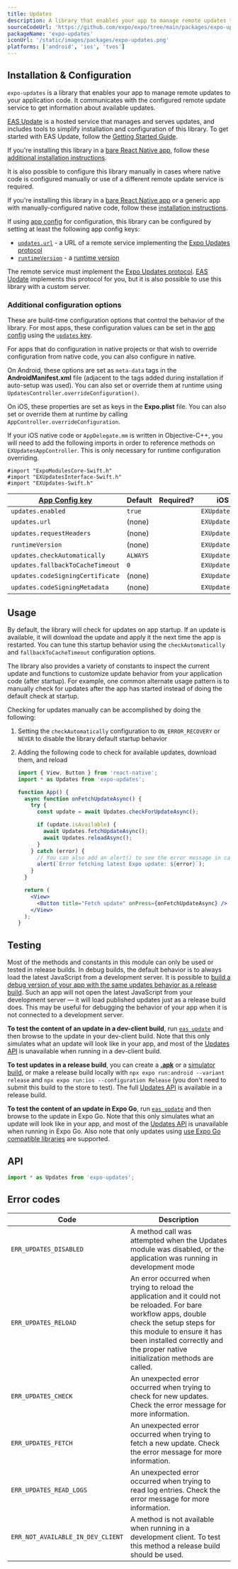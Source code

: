 ```yaml
---
title: Updates
description: A library that enables your app to manage remote updates to your application code.
sourceCodeUrl: 'https://github.com/expo/expo/tree/main/packages/expo-updates'
packageName: 'expo-updates'
iconUrl: '/static/images/packages/expo-updates.png'
platforms: ['android', 'ios', 'tvos']
---
```



## Installation & Configuration

`expo-updates` is a library that enables your app to manage remote updates to your application code. It communicates with the configured remote update service to get information about available updates.

[EAS Update](/eas-update/introduction) is a hosted service that manages and serves updates, and includes tools to simplify installation and configuration of this library. To get started with EAS Update, follow the [Getting Started Guide](/eas-update/getting-started/).

If you're installing this library in a [bare React Native app](/bare/overview/), follow these [additional installation instructions](/bare/installing-updates/).

It is also possible to configure this library manually in cases where native code is configured manually or use of a different remote update service is required.

<Collapsible summary="Manual installation & configuration">

<APIInstallSection hideBareInstructions={true} />

If you're installing this library in a [bare React Native app](/bare/overview/) or a generic app with manually-configured native code, follow these [installation instructions](/bare/installing-updates/).

If using [app config](/workflow/configuration/) for configuration, this library can be configured by setting at least the following app config keys:
- [`updates.url`](/versions/latest/config/app/#updates) - a URL of a remote service implementing the [Expo Updates protocol](/technical-specs/expo-updates-1/)
- [`runtimeVersion`](/versions/latest/config/app/#runtimeversion) - a [runtime version](/eas-update/runtime-versions/)

The remote service must implement the [Expo Updates protocol](/technical-specs/expo-updates-1/). [EAS Update](/eas-update/introduction) implements this protocol for you, but it is also possible to use this library with a custom server.

<BoxLink
  title="Custom Expo Updates Server"
  description="Example implementation of a custom server and an app using that server"
  href="https://github.com/expo/custom-expo-updates-server"
  Icon={GithubIcon}
/>

</Collapsible>

### Additional configuration options

These are build-time configuration options that control the behavior of the library. For most apps, these configuration values can be set in the [app config](/workflow/configuration/) using the [`updates` key](/versions/latest/config/app/#updates).

For apps that do configuration in native projects or that wish to override configuration from native code, you can also configure in native.

<Collapsible summary="Native configuration instructions">

On Android, these options are set as `meta-data` tags in the **AndroidManifest.xml** file (adjacent to the tags added during installation if auto-setup was used). You can also set or override them at runtime using `UpdatesController.overrideConfiguration()`.

On iOS, these properties are set as keys in the **Expo.plist** file. You can also set or override them at runtime by calling `AppController.overrideConfiguration`.

<Collapsible summary="Importing Swift generated headers for use in Objective-C++">

If your iOS native code or `AppDelegate.mm` is written in Objective-C++, you will need to add the following imports in order to reference methods on `EXUpdatesAppController`. This is only necessary for runtime configuration overriding.

```objc
#import "ExpoModulesCore-Swift.h"
#import "EXUpdatesInterface-Swift.h"
#import "EXUpdates-Swift.h"
```

</Collapsible>

</Collapsible>

| [App Config key](/versions/latest/config/app/#updates)                   | Default  | Required?   | iOS plist/dictionary key          | Android meta-data name                                           | Android Map key          |
|----------------------------------|----------|-------------|-----------------------------------|------------------------------------------------------------------|--------------------------|
| `updates.enabled`                | `true`   | <NoIcon />  | `EXUpdatesEnabled`                | `expo.modules.updates.ENABLED`                                   | `enabled`                |
| `updates.url`                    | (none)   | <YesIcon /> | `EXUpdatesURL`                    | `expo.modules.updates.EXPO_UPDATE_URL`                           | `updateUrl`              |
| `updates.requestHeaders`         | (none)   | <NoIcon />  | `EXUpdatesRequestHeaders`         | `expo.modules.updates.UPDATES_CONFIGURATION_REQUEST_HEADERS_KEY` | `requestHeaders`         |
| `runtimeVersion`                 | (none)   | <YesIcon /> | `EXUpdatesRuntimeVersion`         | `expo.modules.updates.EXPO_RUNTIME_VERSION`                      | `runtimeVersion`         |
| `updates.checkAutomatically`     | `ALWAYS` | <NoIcon />  | `EXUpdatesCheckOnLaunch`          | `expo.modules.updates.EXPO_UPDATES_CHECK_ON_LAUNCH`              | `checkOnLaunch`          |
| `updates.fallbackToCacheTimeout` | `0`      | <NoIcon />  | `EXUpdatesLaunchWaitMs`           | `expo.modules.updates.EXPO_UPDATES_LAUNCH_WAIT_MS`               | `launchWaitMs`           |
| `updates.codeSigningCertificate` | (none)   | <NoIcon />  | `EXUpdatesCodeSigningCertificate` | `expo.modules.updates.CODE_SIGNING_CERTIFICATE`                  | `codeSigningCertificate` |
| `updates.codeSigningMetadata`    | (none)   | <NoIcon />  | `EXUpdatesCodeSigningMetadata`    | `expo.modules.updates.CODE_SIGNING_METADATA`                     | `codeSigningMetadata`    |

## Usage

By default, the library will check for updates on app startup. If an update is available, it will download the update and apply it the next time the app is restarted. You can tune this startup behavior using the `checkAutomatically` and `fallbackToCacheTimeout` configuration options.

The library also provides a variety of constants to inspect the current update and functions to customize update behavior from your application code (after startup). For example, one common alternate usage pattern is to manually check for updates after the app has started instead of doing the default check at startup.

<Collapsible summary="Example: Check for updates manually">

Checking for updates manually can be accomplished by doing the following:
1. Setting the `checkAutomatically` configuration to `ON_ERROR_RECOVERY` or `NEVER` to disable the library default startup behavior
2. Adding the following code to check for available updates, download them, and reload

    ```jsx App.js
    import { View, Button } from 'react-native';
    import * as Updates from 'expo-updates';

    function App() {
      async function onFetchUpdateAsync() {
        try {
          const update = await Updates.checkForUpdateAsync();

          if (update.isAvailable) {
            await Updates.fetchUpdateAsync();
            await Updates.reloadAsync();
          }
        } catch (error) {
          // You can also add an alert() to see the error message in case of an error when fetching updates.
          alert(`Error fetching latest Expo update: ${error}`);
        }
      }

      return (
        <View>
          <Button title="Fetch update" onPress={onFetchUpdateAsync} />
        </View>
      );
    }
    ```

</Collapsible>

## Testing

Most of the methods and constants in this module can only be used or tested in release builds. In debug builds, the default behavior is to always load the latest JavaScript from a development server. It is possible to [build a debug version of your app with the same updates behavior as a release build](/eas-update/debug-advanced/#debugging-of-native-code-while-loading-the-app-through-expo-updates). Such an app will not open the latest JavaScript from your development server &mdash; it will load published updates just as a release build does. This may be useful for debugging the behavior of your app when it is not connected to a development server.

**To test the content of an update in a dev-client build**, run [`eas update`](/eas-update/introduction) and then browse to the update in your dev-client build. Note that this only simulates what an update will look like in your app, and most of the [Updates API](#api) is unavailable when running in a dev-client build.

**To test updates in a release build**, you can create a [**.apk**](/build-reference/apk) or a [simulator build](/build-reference/simulators), or make a release build locally with `npx expo run:android --variant release` and `npx expo run:ios --configuration Release` (you don't need to submit this build to the store to test). The full [Updates API](#api) is available in a release build.

**To test the content of an update in Expo Go**, run [`eas update`](/eas-update/introduction) and then browse to the update in Expo Go. Note that this only simulates what an update will look like in your app, and most of the [Updates API](#api) is unavailable when running in Expo Go. Also note that only updates using [use Expo Go compatible libraries](/workflow/using-libraries/#determining-third-party-library-compatibility) are supported.

## API

```js
import * as Updates from 'expo-updates';
```

<APISection packageName="expo-updates" apiName="Updates" />

## Error codes

| Code                              | Description                                                                                                                                                                                                                                                   |
|-----------------------------------|---------------------------------------------------------------------------------------------------------------------------------------------------------------------------------------------------------------------------------------------------------------|
| `ERR_UPDATES_DISABLED`            | A method call was attempted when the Updates module was disabled, or the application was running in development mode                                                                                                                                          |
| `ERR_UPDATES_RELOAD`              | An error occurred when trying to reload the application and it could not be reloaded. For bare workflow apps, double check the setup steps for this module to ensure it has been installed correctly and the proper native initialization methods are called. |
| `ERR_UPDATES_CHECK`               | An unexpected error occurred when trying to check for new updates. Check the error message for more information.                                                                                                                                              |
| `ERR_UPDATES_FETCH`               | An unexpected error occurred when trying to fetch a new update. Check the error message for more information.                                                                                                                                                 |
| `ERR_UPDATES_READ_LOGS`           | An unexpected error occurred when trying to read log entries. Check the error message for more information.                                                                                                                                                   |
| `ERR_NOT_AVAILABLE_IN_DEV_CLIENT` | A method is not available when running in a development client. To test this method a release build should be used.                                                                                                                                           |

